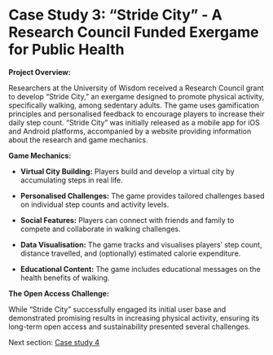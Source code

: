 # Case Study 3: "Stride City" - A Research Council Funded Exergame for Public Health {#sec-cs3}

**Project Overview:**

Researchers at the University of Wisdom received a Research Council grant to develop "Stride City," an exergame designed to promote physical activity, specifically walking, among sedentary adults. The game uses gamification principles and personalised feedback to encourage players to increase their daily step count. "Stride City" was initially released as a mobile app for iOS and Android platforms, accompanied by a website providing information about the research and game mechanics.

**Game Mechanics:**

-   **Virtual City Building:** Players build and develop a virtual city by accumulating steps in real life.

-   **Personalised Challenges:** The game provides tailored challenges based on individual step counts and activity levels.

-   **Social Features:** Players can connect with friends and family to compete and collaborate in walking challenges.

-   **Data Visualisation:** The game tracks and visualises players' step count, distance travelled, and (optionally) estimated calorie expenditure.

-   **Educational Content:** The game includes educational messages on the health benefits of walking. 

**The Open Access Challenge:**

While "Stride City" successfully engaged its initial user base and demonstrated promising results in increasing physical activity, ensuring its long-term open access and sustainability presented several challenges.

Next section: [Case study 4](case-study-4.qmd#sec-cs4)